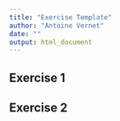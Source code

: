---
title: "Exercise Template"
author: "Antoine Vernet"
date: ""
output: html_document
---

## Exercise 1



## Exercise 2


